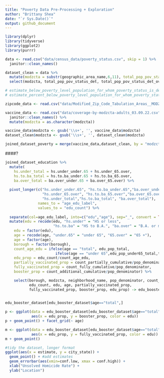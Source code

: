 ```yaml
---
title: "Poverty Data Pre-Processing + Exploration"
author: "Brittany Shea"
date: "`r Sys.Date()`"
output: github_document
---
```


```r
library(dplyr)
library(tidyverse)
library(ggplot2)
library(purrr)
```

```r
data <- read.csv("data/census_data/poverty_status.csv", skip = 1) %>%
  janitor::clean_names()

dataset_clean = data %>% 
  mutate(modzcta = substr(geographic_area_name,6,11), total_pop_pov_status_det_over_18 = estimate_total_population_for_whom_poverty_status_is_determined - estimate_total_population_for_whom_poverty_status_is_determined_age_under_18_years, total_pop_pov_status_det_under_65 = estimate_total_population_for_whom_poverty_status_is_determined - estimate_total_population_for_whom_poverty_status_is_determined_age_65_years_and_over, total_pop_pov_status_det = estimate_total_population_for_whom_poverty_status_is_determined, total_pop_pov_status_det_65_and_over = estimate_total_population_for_whom_poverty_status_is_determined_age_65_years_and_over) %>% 
  select(modzcta, total_pop_pov_status_det, total_pop_pov_status_det_over_18, total_pop_pov_status_det_under_65, total_pop_pov_status_det_65_and_over)

# estimate_below_poverty_level_population_for_whom_poverty_status_is_determined
# estimate_percent_below_poverty_level_population_for_whom_poverty_status_is_determined

```

```r
zipcode_data <- read.csv("data/Modified_Zip_Code_Tabulation_Areas__MODZCTA_.csv")
```

```r
vaccine_data <- read.csv("data/coverage-by-modzcta-adults_03.09.22.csv") %>%
  janitor::clean_names() %>%
  mutate(modzcta = as.character(modzcta))

vaccine_data$modzcta <- gsub('\\s+', '', vaccine_data$modzcta)
dataset_clean$modzcta <- gsub('\\s+', '', dataset_clean$modzcta)
```

```r
joined_dataset_poverty = merge(vaccine_data,dataset_clean, by = "modzcta", all.x = TRUE)
```


####?


```r
joined_dataset_education %>%
  mutate(
    hs.under_total = hs.under_under.65 + hs.under_65.over,
    hs.to.ba_total = hs.to.ba_under.65 + hs.to.ba_65.over,
    ba.over_total = ba.over_under.65 + ba.over_65.over) %>%
  
  pivot_longer(c("hs.under_under.65", "hs.to.ba_under.65","ba.over_under.65", 
                 "hs.under_65.over", "hs.to.ba_65.over","ba.over_65.over",
                 "hs.under_total","hs.to.ba_total", "ba.over_total"), 
               names_to = "age_edu_label", 
               values_to = "edu_count") %>%
  
  separate(col=age_edu_label, into=c("edu","age"), sep="_", convert = TRUE) %>%
  mutate(edu = recode(edu, "hs.under" = "HS or less", 
                      "hs.to.ba" = "HS to B.A.", "ba.over" = "B.A. or more"),
    edu = factor(edu),
    age = recode(age, "under.65" = "under 65", "65.over" = "65 +"),
    age = factor(age),
    borough = factor(borough),
    count_age_edu = ifelse(age == "total", edu_pop_total, 
                       ifelse(age == "under 65",edu_pop_under65_total,total_pop_65)),
    edu_prop = edu_count/count_age_edu,
    partially_vaccinated_prop = count_partially_cumulative/pop_denominator,
    fully_vaccinated_prop = count_fully_cumulative/pop_denominator,
    booster_prop = count_additional_cumulative/pop_denominator) %>%

    select(borough, modzcta, neighborhood_name, pop_denominator, count_age_edu,
           edu_count, edu, age, partially_vaccinated_prop,
           fully_vaccinated_prop, booster_prop, edu_prop) -> edu_booster_dataset
  
```

```r
edu_booster_dataset[edu_booster_dataset$age=="total",]
```

```r
p <- ggplot(data = edu_booster_dataset[edu_booster_dataset$age=="total",],
            aes(x = edu_prop, y = booster_prop, color = edu))
p + geom_point() + facet_grid(~ age)
```

```r
m <- ggplot(data = edu_booster_dataset[edu_booster_dataset$age=="total",], 
            aes(x = edu_prop, y = fully_vaccinated_prop, color = edu))
m + geom_point()
```

```r
#tidy the dataset, longer format
ggplot(aes(x = estimate, y = city_state)) + 
  geom_point() + #add estimates
  geom_errorbar(aes(xmin=conf.low, xmax = conf.high)) +
  xlab("Unsolved Homicide Rate") +
  ylab("Location")
```
